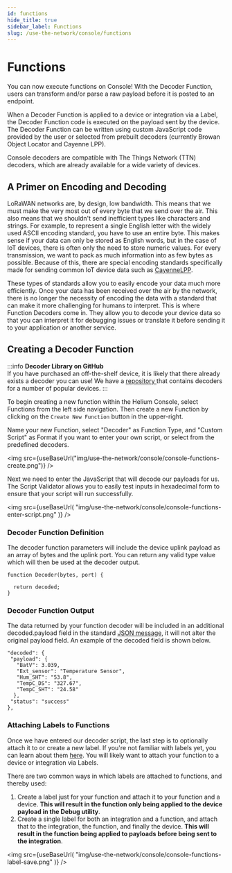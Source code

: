 ```yaml
---
id: functions
hide_title: true
sidebar_label: Functions
slug: /use-the-network/console/functions
---
```


# Functions


You can now execute functions on Console! With the Decoder Function, users can
transform and/or parse a raw payload before it is posted to an endpoint.

When a Decoder Function is applied to a device or integration via a Label, the
Decoder Function code is executed on the payload sent by the device. The Decoder
Function can be written using custom JavaScript code provided by the user or
selected from prebuilt decoders \(currently Browan Object Locator and Cayenne
LPP\).

Console decoders are compatible with The Things Network \(TTN\) decoders, which
are already available for a wide variety of devices.

## A Primer on Encoding and Decoding

LoRaWAN networks are, by design, low bandwidth. This means that we must make the
very most out of every byte that we send over the air. This also means that we
shouldn't send inefficient types like characters and strings. For example, to
represent a single English letter with the widely used ASCII encoding standard,
you have to use an entire byte. This makes sense if your data can only be stored
as English words, but in the case of IoT devices, there is often only the need
to store numeric values. For every transmission, we want to pack as much
information into as few bytes as possible. Because of this, there are special
encoding standards specifically made for sending common IoT device data such as
[CayenneLPP](https://developers.mydevices.com/cayenne/docs/lora/#lora-cayenne-low-power-payload).

These types of standards allow you to easily encode your data much more
efficiently. Once your data has been received over the air by the network, there
is no longer the necessity of encoding the data with a standard that can make it
more challenging for humans to interpret. This is where Function Decoders come
in. They allow you to decode your device data so that you can interpret it for
debugging issues or translate it before sending it to your application or
another service.

## Creating a Decoder Function

:::info 
**Decoder Library on GitHub**  
If you have purchased an off-the-shelf device, it is likely that there already
exists a decoder you can use! We have a
[repository ](https://github.com/helium/console-decoders)that contains decoders
for a number of popular devices. 
:::

To begin creating a new function within the Helium Console, select Functions
from the left side navigation. Then create a new Function by clicking on the
`Create New Function` button in the upper-right.

Name your new Function, select "Decoder" as Function Type, and "Custom Script"
as Format if you want to enter your own script, or select from the predefined
decoders.

<img
  src={useBaseUrl("img/use-the-network/console/console-functions-create.png")}
/>

Next we need to enter the JavaScript that will decode our payloads for us. The
Script Validator allows you to easily test inputs in hexadecimal form to ensure
that your script will run successfully.

<img
  src={useBaseUrl(
    "img/use-the-network/console/console-functions-enter-script.png"
  )}
/>

### Decoder Function Definition

The decoder function parameters will include the device uplink payload as an
array of bytes and the uplink port. You can return any valid type value which
will then be used at the decoder output.

```text
function Decoder(bytes, port) {

  return decoded;
}
```

### Decoder Function Output

The data returned by your function decoder will be included in an additional
decoded.payload field in the standard
[JSON message](integrations/json-schema),
it will not alter the original payload field. An example of the decoded field is
shown below.

```text
"decoded": {
 "payload": {
   "BatV": 3.039,
   "Ext_sensor": "Temperature Sensor",
   "Hum_SHT": "53.8",
   "TempC_DS": "327.67",
   "TempC_SHT": "24.58"
  },
 "status": "success"
},
```

### Attaching Labels to Functions

Once we have entered our decoder script, the last step is to optionally attach
it to or create a new label. If you're not familiar with labels yet, you can
learn about them [here](/use-the-network/console/labels/). You will likely want to attach your function to a device
or integration via Labels.

There are two common ways in which labels are attached to functions, and thereby
used:

1. Create a label just for your function and attach it to your function and a
   device. **This will result in the function only being applied to the device
   payload in the Debug utility**.
2. Create a single label for both an integration and a function, and attach that
   to the integration, the function, and finally the device. **This will result
   in the function being applied to payloads before being sent to the
   integration**.

<img
  src={useBaseUrl(
    "img/use-the-network/console/console-functions-label-save.png"
  )}
/>
